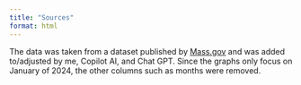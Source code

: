 ```yaml
---
title: "Sources"
format: html
---
```


The data was taken from a dataset published by [Mass.gov](https://www.mass.gov/traffic-volume-and-classification-in-massachusetts?_gl=1*x4zy9j*_ga*MjM0Mjk4NzExLjE3NTE1NzY1ODU.*_ga_MCLPEGW7WM*czE3NTE1NzcxMTgkbzEkZzEkdDE3NTE1NzcyMjEkajYwJGwwJGgw) and was added to/adjusted by me, Copilot AI, and Chat GPT. Since the graphs only focus on January of 2024, the other columns such as months were removed.